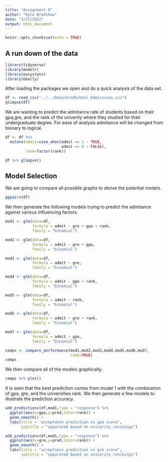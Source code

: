 ```yaml
---
title: "Assignment 9"
author: "Kyle Bradshaw"
date: "3/27/2022"
output: html_document
---
```


```r
knitr::opts_chunk$set(echo = TRUE)
```

## A run down of the data
```r
library(tidyverse)
library(modelr)
library(easystats)
library(GGally)
```
After loading the packages we open and do a quick analysis of the data set.
```r
df <- read_csv("../../Data/GradSchool_Admissions.csv")
glimpse(df)
```
We are wanting to predict the admitance rate of students based on their gpa,gre, and the rank of the univerity where they studied for their undergraduate degree. For ease of analysis admitance will be changed from bionary to logical.

```r
df <- df %>% 
  mutate(admit=case_when(admit == 1 ~ TRUE,
                         admit == 0 ~ FALSE),
         rank=factor(rank))

df %>% glimpse()
```
## Model Selection

We are going to compare all possible graphs to derive the potential models.

```r
ggpairs(df)
```

We then generate the following models trying to predict the admitance against various influencing factors.

```r
mod1 <- glm(data=df,
            formula = admit ~ gre + gpa + rank,
            family = "binomial")

mod2 <- glm(data=df,
            formula = admit ~ gre + gpa,
            family = "binomial")

mod3 <- glm(data=df,
            formula = admit ~ gre,
            family = "binomial")

mod4 <- glm(data=df,
            formula = admit ~ gpa + rank,
            family = "binomial")

mod5 <- glm(data=df,
            formula = admit ~ rank,
            family = "binomial")

mod6 <- glm(data=df,
            formula = admit ~ gre + rank,
            family = "binomial")

mod7 <- glm(data=df,
            formula = admit ~ gpa,
            family = "binomial")

comps <- compare_performance(mod1,mod2,mod3,mod4,mod5,mod6,mod7,
                             rank=TRUE)
comps
```
We then compare all of the models graphically.
```r
comps %>% plot()
```

It is seen that the best prediction comes from model 1 with the combination of gpa, gre, and the universities rank. We then generate a few models to illustrate the prediction accuracy.

```r
add_predictions(df,mod1,type = "response") %>% 
  ggplot(aes(x=gpa,y=pred,color=rank)) +
  geom_smooth() +
  labs(title = "acceptance prediction vs gpa score",
       subtitle = "separated based on univerity ranckings")
```
```r
add_predictions(df,mod1,type = "response") %>% 
  ggplot(aes(x=gre,y=pred,color=rank)) +
  geom_smooth() +
  labs(title = "acceptance prediction vs gre score",
       subtitle = "separated based on univerity ranckings")
```

